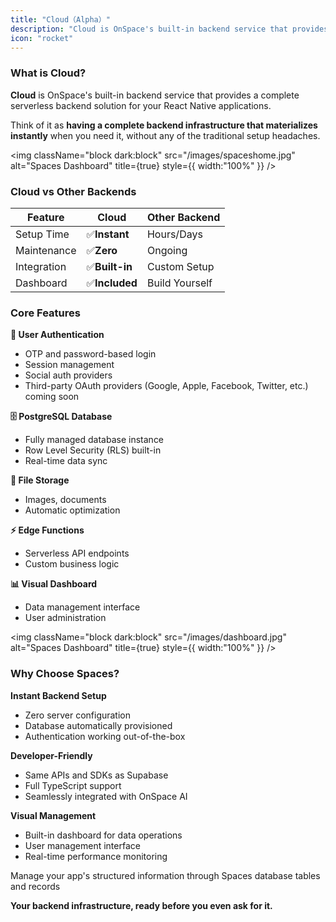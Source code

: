 ```yaml
---
title: "Cloud（Alpha）"
description: "Cloud is OnSpace's built-in backend service that provides comprehensive serverless infrastructure for your applications."
icon: "rocket"
---
```


### What is Cloud?

**Cloud** is OnSpace's built-in backend service that provides a complete serverless backend solution for your React Native applications.

Think of it as **having a complete backend infrastructure that materializes instantly** when you need it, without any of the traditional setup headaches.

<img
  className="block dark:block"
  src="/images/spaceshome.jpg"
  alt="Spaces Dashboard"
  title={true}
  style={{ width:"100%" }}
/>

### Cloud vs Other Backends

| Feature     | Cloud        | Other Backend  |
| ----------- | ------------- | -------------- |
| Setup Time  | ✅**Instant**  | Hours/Days     |
| Maintenance | ✅**Zero**     | Ongoing        |
| Integration | ✅**Built-in** | Custom Setup   |
| Dashboard   | ✅**Included** | Build Yourself |

### Core Features

**🔐 User Authentication**

- OTP and password-based login
- Session management
- Social auth providers
- Third-party OAuth providers (Google, Apple, Facebook, Twitter, etc.) coming soon

**🗄️ PostgreSQL Database**

- Fully managed database instance
- Row Level Security (RLS) built-in
- Real-time data sync

**📁 File Storage**

- Images, documents
- Automatic optimization

**⚡ Edge Functions**

- Serverless API endpoints
- Custom business logic

**📊 Visual Dashboard**

- Data management interface
- User administration

<img
  className="block dark:block"
  src="/images/dashboard.jpg"
  alt="Spaces Dashboard"
  title={true}
  style={{ width:"100%" }}
/>

### Why Choose Spaces?

**Instant Backend Setup**

- Zero server configuration
- Database automatically provisioned
- Authentication working out-of-the-box

**Developer-Friendly**

- Same APIs and SDKs as Supabase
- Full TypeScript support
- Seamlessly integrated with OnSpace AI

**Visual Management**

- Built-in dashboard for data operations
- User management interface
- Real-time performance monitoring

<CardGroup cols={2}>
  <Card title="Learn how to use dashboard" icon="database" href="https://docs.onspace.ai/features/dashboard">
    Manage your app's structured information through Spaces database tables and records
  </Card>
</CardGroup>

**Your backend infrastructure, ready before you even ask for it.**